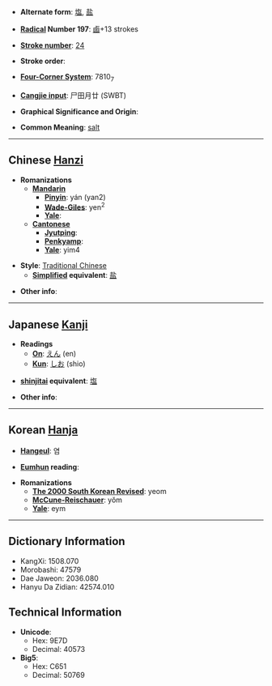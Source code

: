 * '''Alternate form''': [[塩]], [[盐]]

* '''[[Wiktionary:Chinese radical index| Radical]] Number 197''': [[Wiktionary:Chinese radical index 鹵|鹵]]+13 strokes

* '''[[Wiktionary:Chinese total strokes index|Stroke number]]''': [[Wiktionary:Chinese total strokes index 24|24]]

* '''Stroke order''': 

* '''[[Wiktionary:Chinese four corner index|Four-Corner System]]''': 7810<sub>7</sub>

* '''[[Wiktionary:Chinese Cangjie index|Cangjie input]]''': 尸田月廿 (SWBT)

* '''Graphical Significance and Origin''': 

* '''Common Meaning''': [[salt]]

----

== Chinese [[Hanzi]] ==

* '''Romanizations'''
** '''[[Mandarin]]'''
*** '''[[Pinyin]]''': yán (yan2)
*** '''[[Wade-Giles]]''': yen<sup>2</sup>
*** '''[[Yale]]''': 
** '''[[Cantonese]]'''
*** '''[[Jyutping]]''':
*** '''[[Penkyamp]]''': 
*** '''[[Yale]]''': yim4

* '''Style''': [[Traditional Chinese]] 
** '''[[Simplified Chinese|Simplified]] equivalent''': [[盐]]

* '''Other info''': 

----

== Japanese [[Kanji]] ==

* '''Readings'''
** '''[[On]]''': [[えん]] (en)
** '''[[Kun]]''': [[しお]] (shio)

* '''[[shinjitai]] equivalent''': [[塩]]

* '''Other info''':  

----

== Korean [[Hanja]] ==

* '''[[Hangeul]]''': 염

* '''[[Eumhun]] reading''': 

* '''Romanizations'''
** '''[[The 2000 South Korean Revised Romanization|The 2000 South Korean Revised]]''': yeom
** '''[[McCune-Reischauer]]''': yŏm
** '''[[Yale]]''': eym

----

== Dictionary Information ==

* KangXi: 1508.070
* Morobashi: 47579
* Dae Jaweon: 2036.080
* Hanyu Da Zidian: 42574.010

== Technical Information ==

* '''Unicode''':
** Hex: 9E7D
** Decimal: 40573
* '''Big5''':
** Hex: C651
** Decimal: 50769